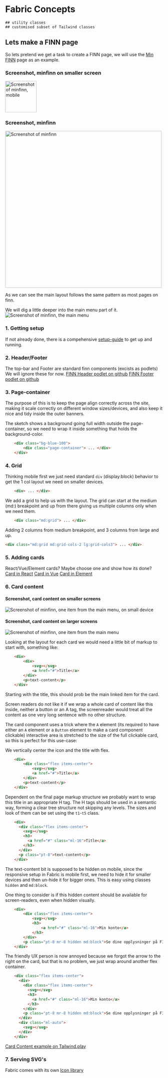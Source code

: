 
# Fabric Concepts
	## utility classes
	## customised subset of Tailwind classes




## Lets make a FINN page
So lets pretend we get a task to create a FINN page, we will use the [Min FINN](https://www.finn.no/min-finn) page as an example.

### Screenshot, minfinn on smaller screen

[<img alt="Screenshot of minfinn, mobile" src="guide-img/minfinn-small.png" height="100" width="100" />](guide-img/minfinn-small.png)

### Screenshot, minfinn

[<img alt="Screenshot of minfinn" src="guide-img/minfinn-large.png" height="500" width="500" />](guide-img/minfinn-large.png)


As we can see the main layout follows the same pattern as most pages on finn. 

We will dig a little deeper into the main menu part of it. 
![Screenshot of minfinn, the main menu](guide-img/minfinn-menu-full.png)

### 1. Getting setup
If not already done, there is a compehensive [setup-guide](https://www.fabric-ds.io/guide-setup) to get up and running. 

### 2. Header/Footer
The top-bar and Footer are standard finn components (excists as podlets) We will ignore these for now.
[FINN Header podlet on github](https://github.schibsted.io/finn/header)
[FINN Footer podlet on github](https://github.schibsted.io/finn/footer)

### 3. Page-container
The purpose of this is to keep the page align correctly across the site, making it scale correctly on different window sizes/devices, and also keep it nice and tidy inside the outer banners. 

The sketch shows a background going full width outside the page-container, so we need to wrap it inside something that holds the background-color.

```html
	<div class="bg-blue-100">
		<div class="page-container"> ... </div>
	</div>
```

### 4. Grid
Thinking mobile first we just need standard `div` (display:block) behavior to get the 1 col layout we need on smaller devices.

```html
	<div> ... </div>
```

We add a grid to help us with the layout. The grid can start at the medium (md:) breakpoint and up from there giving us multiple columns only when we need them.

```html
	<div class="md:grid"> ... </div>
```

Adding 2 columns from medium breakpoint, and 3 columns from large and up.

```html
<div class="md:grid md:grid-cols-2 lg:grid-cols3"> ... </div>
```

### 5. Adding cards
React/Vue/Element cards? Maybe choose one and show how its done? 
[Card in React](https://react.fabric-ds.io/card)
[Card in Vue](https://vue.fabric-ds.io/card)
[Card in Element](https://elements.fabric-ds.io/pages/components/card.html)

	
### 6. Card content

#### Screenshot, card content on smaller screens
![Screenshot of minfinn, one item from the main menu, on small device ](guide-img/minfinn-menu-item-small.png)

#### Screenshot, card content on larger screens
![Screenshot of minfinn, one item from the main menu](guide-img/minfinn-menu-item-large.png)

Looking at the layout for each card we would need a little bit of markup to start with, something like:
```html
	<div>
		<div>
			<svg></svg>
			<a href="#">Title</a>
		</div>	
		<p>text-content</p>
	</div>
```
Starting with the title, this should prob be the main linked item for the card. 

Screen readers do not like it if we wrap a whole card of content like this inside, neither a button or an A tag, the screenreader would treat all the content as one very long sentence with no other structure. 

The card component uses a trick where the `A` element (its required to have either an `A` element or a `Button` element to make a card component clickable) interactive area is stretched to the size of the full clickable card, so this is perfect for this use-case: 

We vertically center the icon and the title with flex. 

```html
	<div>
		<div class="flex items-center">
			<svg></svg>
			<a href="#">Title</a>
		</div>	
		<p>text-content</p>
	</div>
```

Dependent on the final page markup structure we probably want to wrap this title in an appropriate H tag. The H tags should be used in a semantic way, forming a clear tree structure not skipping any levels. The sizes and look of them can be set using the `t1`-`t5` class.

```html
	<div>
	  <div class="flex items-center">
	    <svg></svg>
	    <h3>
	      <a href="#" class="ml-16">Title</a>
	    </h3>
	  </div>
	  <p class="pt-8">text-content</p>
	</div>
```

The text-content bit is supposed to be hidden on mobile, since the responsive setup in Fabric is mobile first, we need to hide it for smaller devices and then un-hide it for bigger ones. This is easy using classes `hidden` and `md:block`. 

One thing to consider is if this hidden content should be available for screen-readers, even when hidden visually.

```html
	<div>
		<div class="flex items-center">
      		<svg></svg>
      		<h3>
        		<a href="#" class="ml-16">Min konto</a>
      		</h3>
    	</div>
    	<p class="pt-8 mr-8 hidden md:block">Se dine opplysninger på FINN og Schibstedkonto</p>
	</div>
```

The friendly UX person is now annoyed because we forgot the arrow to the right on the card, but that is no problem, we just wrap around another flex container.

```html
	<div class="flex items-center">
	  <div>
	    <div class="flex items-center">
	      <svg></svg>
	      <h3>
	        <a href="#" class="ml-16">Min konto</a>
	      </h3>
	    </div>
	    <p class="pt-8 mr-8 hidden md:block">Se dine opplysninger på FINN og Schibstedkonto</p>
	  </div>
	  <div class="ml-auto">
	    <svg></svg>
	  </div>
	</div>
```
[Card Content example on Tailwind.play](https://play.tailwindcss.com/IJwdywizdl)

### 7. Serving SVG's
Fabric comes with its own [Icon library](https://github.com/fabric-ds/icons) 



 
